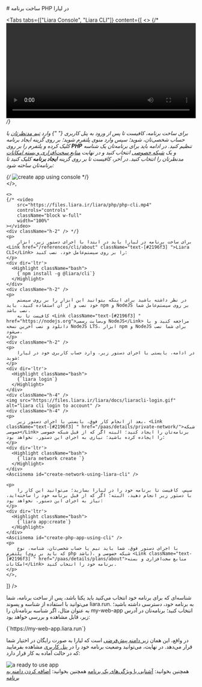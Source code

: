 

<Layout>
<Head>
<title>مستندات ساخت برنامه PHP - لیارا</title>
<meta property="og:title" content="مستندات خدمات رایانش ابری لیارا" />
<meta property="og:description" content="مستندات مربوط به نحوه ساخت برنامه PHP در لیارا"  />
<meta property="og:image" content="https://files.liara.ir/liara/logos/liara-poster.jpg" />
</Head>
# ساخت برنامه PHP در لیارا

<Tabs 
    tabs={["Liara Console", "Liara CLI"]} 
    content={[
    <>
        {/* <video
        src="https://files.liara.ir/liara/php/php-desktop.mp4"
        controls="controls"
        className="block w-full"
        width="100%"
        ></video> */}
        <div className="h-2" />
        <p>
            برای ساخت برنامه، کافیست تا پس از ورود به <Link className="text-[#2196f3] " href="https://console.liara.ir">پنل کاربری</Link> 
            {" "} وارد <a href="/references/team/about/" className="text-[#2196f3]">تیم مدنظرتان</a> یا حساب شخصی‌تان، شوید؛ سپس
            وارد منوی <Link className="text-[#2196f3] " href="https://console.liara.ir/apps">پلتفرم</Link> شوید؛ بر روی گزینه <Link className="text-[#2196f3] " href="https://console.liara.ir/apps/create">ایجاد برنامه</Link> کلیک کرده و پلتفرم را بر روی <b>PHP</b> تنظیم کنید.
            در ادامه باید برای برنامه‌تان یک شناسه و یک <a className="text-[#2196f3] " href="/paas/details/private-network/">شبکه خصوصی</a> انتخاب کنید و در نهایت <a className="text-[#2196f3] " href="/paas/details/plans/about">منابع سخت‌افزاری و بسته امکانات</a> مدنظرتان را انتخاب کنید. 
            در آخر، کافیست تا بر روی گزینه <b>ایجاد برنامه</b> کلیک کنید تا برنامه‌تان ساخته شود:
        </p>
        {/* <img src="https://files.liara.ir/liara/docs/create-php-app-using-console.gif" alt="create app using console" /> */}
        <div className="h-4" />
    </>,

    <>
    {/* <video
        src="https://files.liara.ir/liara/php/php-cli.mp4"
        controls="controls"
        className="block w-full"
        width="100%"
    ></video>
    <div className="h-2" /> */}
    <p>
        برای ساخت برنامه در لیارا باید در ابتدا با اجرای دستور زیر، ابزار <Link href="/references/cli/about" className="text-[#2196f3] ">Liara CLI</Link> را بر روی سیستم‌عامل خود، نصب کنید:
    </p>
    <div dir='ltr'>
      <Highlight className="bash">
        {`npm install -g @liara/cli`}
      </Highlight>
    </div>
    <div className="h-2" />
    <p>
        در نظر داشته باشید برای اینکه بتوانید این ابزار را بر روی سیستم خود نصب و از آن استفاده کنید، باید npm و NodeJS بر روی سیستم‌عامل شما نصب باشد.
        کافیست تا به <Link className="text-[#2196f3] " href="https://nodejs.org">وب‌سایت رسمی NodeJS</Link> مراجعه کنید و با دانلود و نصب آخرین نسخه NodeJS LTS، ابزار npm و NodeJS برای شما نصب می‌شود.
    </p>
    <div className="h-2" />
    <p>    
        در ادامه، بایستی با اجرای دستور زیر، وارد حساب کاربری خود در لیارا شوید:
    </p>
    <div dir='ltr'>
      <Highlight className="bash">
        {`liara login`}
      </Highlight>
    </div>
    <div className="h-4" />
    <img src="https://files.liara.ir/liara/docs/liaracli-login.gif" alt="liara cli login to account" />
    <div className="h-4" />
    <p>
        بعد از انجام کار فوق، بایستی با اجرای دستور زیر، <Link className="text-[#2196f3] " href="/paas/details/private-network/">شبکه خصوصی</Link> برنامه‌تان را ایجاد کنید؛ البته اگر که از قبل شبکه خصوصی را ایجاده کرده باشید؛ نیازی به اجرای این دستور، نخواهد بود:
    </p>
    <div dir='ltr'>
      <Highlight className="bash">
        {`liara network create `}
      </Highlight>
    </div>
    <Asciinema id="create-network-using-liara-cli" />

    <p>
        سپس، کافیست تا برنامه خود را در لیارا بسازید؛ می‌توانید این کار را با دستور زیر انجام دهید، البته؛ اگر که از قبل برنامه خود را ساخته‌اید، نیاز به اجرای این دستور، نخواهد بود:
    </p>
    <div dir='ltr'>
      <Highlight className="bash">
        {`liara app:create`}
      </Highlight>
    </div>
    <Asciinema id="create-php-app-using-cli" />
    <p>
        با اجرای دستور فوق، شما باید تیم یا حساب شخصی‌تان، شناسه، نوع پلتفرم (که باید بر روی php باشد)، شبکه خصوصی و <Link className="text-[#2196f3] " href="/paas/details/plans/about">منابع سخت‌افزاری و بسته امکانات</Link> برنامه خود را انتخاب کنید.
    </p>
    </>,

]} 
/>

<p>شناسه‌ای که برای برنامه خود انتخاب می‌کنید باید یکتا باشد، پس از ساخت برنامه، شما می‌توانید با استفاده از شناسه و پسوند <Important>liara.run.</Important> به برنامه خود، دسترسی داشته باشید؛ به عنوان مثال، اگر شناسه برنامه‌تان را <Important>my-web-app</Important> انتخاب کنید؛ برنامه‌تان در آدرس زیر، قابل مشاهده و بررسی خواهد بود:</p>
<div className="h-2" />
<div dir='ltr'>
    <Highlight className="bash">
        {`https://my-web-app.liara.run`}
    </Highlight>
</div>
<p>
    در واقع، این همان <a className="text-[#2196f3] " href="/paas/domains/default-subdomain">زیر دامنه پیش‌فرضی</a> است که لیارا به صورت رایگان در اختیار شما قرار می‌دهد.
    در نهایت، می‌توانید وضعیت برنامه خود را در <a className="text-[#2196f3] " href="https://console.liara.ir">پنل کاربری</a> مشاهده بفرمایید که در حالت آماده به کار قرار دارد:
</p>
<img src="https://files.liara.ir/liara/docs/created-php-app.png" alt="a ready to use app"/>
<div className="h-2" />
<Alert variant="success">همچنین بخوانید: <a className="text-[#2196f3] " href="/paas/details/about">آشنایی با ویژگی‌های یک برنامه</a></Alert>
<Alert variant="success">همچنین بخوانید: <a className="text-[#2196f3] " href="/paas/domains/about">اضافه کردن دامنه به برنامه</a></Alert>


</Layout>